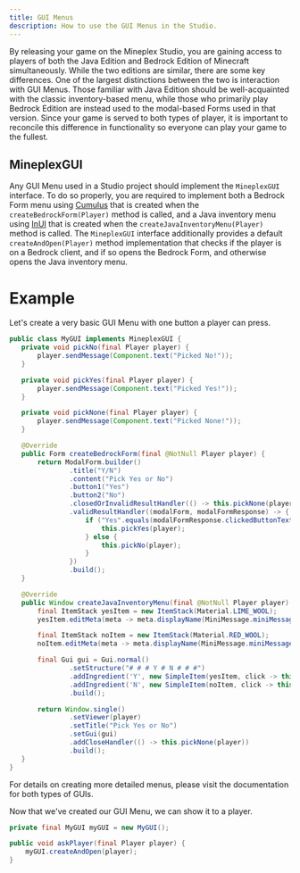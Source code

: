 ```yaml
---
title: GUI Menus
description: How to use the GUI Menus in the Studio.
---
```


 By releasing your game on the Mineplex Studio, you are gaining access to players of both the Java Edition and Bedrock Edition of Minecraft simultaneously. While the two editions are similar, there are some key differences. One of the largest distinctions between the two is interaction with GUI Menus. Those familiar with Java Edition should be well-acquainted with the classic inventory-based menu, while those who primarily play Bedrock Edition are instead used to the modal-based Forms used in that version. Since your game is served to both types of player, it is important to reconcile this difference in functionality so everyone can play your game to the fullest.

## MineplexGUI
 Any GUI Menu used in a Studio project should implement the `MineplexGUI` interface. To do so properly, you are required to implement both a Bedrock Form menu using [Cumulus](https://wiki.geysermc.org/geyser/forms/) that is created when the `createBedrockForm(Player)` method is called, and a Java inventory menu using [InUI](https://github.com/NichtStudioCode/InvUI) that is created when the `createJavaInventoryMenu(Player)` method is called. The `MineplexGUI` interface additionally provides a default `createAndOpen(Player)` method implementation that checks if the player is on a Bedrock client, and if so opens the Bedrock Form, and otherwise opens the Java inventory menu.

# Example
 Let's create a very basic GUI Menu with one button a player can press.
 ```java
public class MyGUI implements MineplexGUI {
    private void pickNo(final Player player) {
        player.sendMessage(Component.text("Picked No!"));
    }

    private void pickYes(final Player player) {
        player.sendMessage(Component.text("Picked Yes!"));
    }

    private void pickNone(final Player player) {
        player.sendMessage(Component.text("Picked None!"));
    }

    @Override
    public Form createBedrockForm(final @NotNull Player player) {
        return ModalForm.builder()
                .title("Y/N")
                .content("Pick Yes or No")
                .button1("Yes")
                .button2("No")
                .closedOrInvalidResultHandler(() -> this.pickNone(player))
                .validResultHandler((modalForm, modalFormResponse) -> {
                    if ("Yes".equals(modalFormResponse.clickedButtonText())) {
                        this.pickYes(player);
                    } else {
                        this.pickNo(player);
                    }
                })
                .build();
    }

    @Override
    public Window createJavaInventoryMenu(final @NotNull Player player) {
        final ItemStack yesItem = new ItemStack(Material.LIME_WOOL);
        yesItem.editMeta(meta -> meta.displayName(MiniMessage.miniMessage().deserialize("<green>Yes</green>")));

        final ItemStack noItem = new ItemStack(Material.RED_WOOL);
        noItem.editMeta(meta -> meta.displayName(MiniMessage.miniMessage().deserialize("<red>No</red>")));

        final Gui gui = Gui.normal()
                .setStructure("# # # Y # N # # #")
                .addIngredient('Y', new SimpleItem(yesItem, click -> this.pickYes(click.getPlayer())))
                .addIngredient('N', new SimpleItem(noItem, click -> this.pickNo(click.getPlayer())))
                .build();

        return Window.single()
                .setViewer(player)
                .setTitle("Pick Yes or No")
                .setGui(gui)
                .addCloseHandler(() -> this.pickNone(player))
                .build();
    }
}
 ```
 For details on creating more detailed menus, please visit the documentation for both types of GUIs.

 Now that we've created our GUI Menu, we can show it to a player.
 ```java
 private final MyGUI myGUI = new MyGUI();

 public void askPlayer(final Player player) {
     myGUI.createAndOpen(player);
 }
 ```